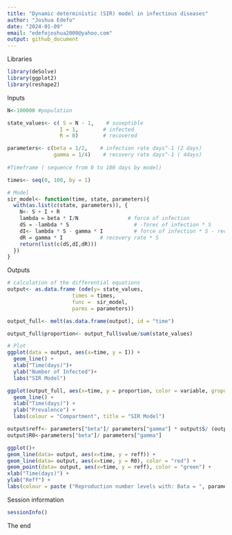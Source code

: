 ```yaml
---
title: "Dynamic deterministic (SIR) model in infectious diseases"
author: "Joshua Edefo"
date: "2024-01-09"
email: "edefojoshua2000@yahoo.com"
output: github_document
---
```

Libraries
```r

library(deSolve)
library(ggplot2)
library(reshape2)

```

Inputs

```r
N<-100000 #population

state_values<- c( S = N - 1,    # suseptible
                 I = 1,        # infected
                 R = 0)        # recovered

parameters<- c(beta = 1/2,    # infection rate days^-1 (2 days)
               gamma = 1/4)    # recovery rate days^-1 ( 4days)
               
#Timeframe ( sequence from 0 to 100 days by model)

times<- seq(0, 100, by = 1)

# Model
sir_model<- function(time, state, parameters){
  with(as.list(c(state, parameters)), {
    N<- S + I + R
    lambda = beta * I/N                # force of infection
    dS = -lambda * S                     # -forec of infection * S
    dI<- lambda * S - gamma * I          # force of infection * S - recovery rate * S
    dR = gamma * I            # recovery rate * S
    return(list(c(dS,dI,dR)))
  })
}
```

Outputs

```r


# calculation of the differential equations
output<- as.data.frame (ode(y= state_values,
                     times = times,
                     func =  sir_model,
                     parms = parameters))

output_full<- melt(as.data.frame(output), id = "time")

output_full$proportion<- output_full$value/sum(state_values)

# Plot
ggplot(data = output, aes(x=time, y = I)) +
  geom_line() +
  xlab("Time(days)")+
  ylab("Number of Infected")+
  labs("SIR Model")

ggplot(output_full, aes(x=time, y = proportion, color = variable, gropu = variable)) +
  geom_line() +
  xlab("Time(days)") +
  ylab("Prevalence") +
  labs(colour = "Compartment", title = "SIR Model")

output$reff<- parameters["beta"]/ parameters["gamma"] * output$S/ (output$S+output$I+output$R)
output$R0<-parameters["beta"]/ parameters["gamma"]

ggplot()+
geom_line(data= output, aes(x=time, y = reff)) +
geom_line(data= output, aes(x=time, y = R0), color = "red") +
geom_point(data= output, aes(x=time, y = reff), color = "green") +
xlab("Time(days)") +
ylab("Reff") +
labs(colour = paste ("Reproduction number levels with: Bata = ", parameters ["beta"], " and Gamma =", parameters["gamma"]))
```

Session information
```r
sessionInfo()
```
The end